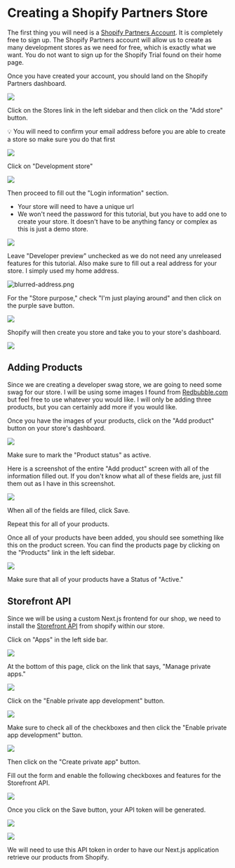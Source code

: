# Creating a Shopify Partners Store

The first thing you will need is a [Shopify Partners Account](https://www.shopify.com/partners). It is completely free to sign up. The Shopify Partners account will allow us to create as many development stores as we need for free, which is exactly what we want. You do not want to sign up for the Shopify Trial found on their home page.

Once you have created your account, you should land on the Shopify Partners dashboard.

![](/images/tutorials/next-js-and-shopify-store/creating-a-shopify-partners-store/Screen_Shot_2021-12-16_at_9.11.22_AM.png)

Click on the Stores link in the left sidebar and then click on the "Add store" button.

<aside>
💡 You will need to confirm your email address before you are able to create a store so make sure you do that first

</aside>

![](/images/tutorials/next-js-and-shopify-store/creating-a-shopify-partners-store/Screen_Shot_2021-12-16_at_9.12.22_AM.png)

Click on "Development store"

![](/images/tutorials/next-js-and-shopify-store/creating-a-shopify-partners-store/Screen_Shot_2021-12-16_at_9.13.49_AM.png)

Then proceed to fill out the "Login information" section.

- Your store will need to have a unique url
- We won't need the password for this tutorial, but you have to add one to create your store. It doesn't have to be anything fancy or complex as this is just a demo store.

![](/images/tutorials/next-js-and-shopify-store/creating-a-shopify-partners-store/Screen_Shot_2021-12-16_at_9.14.40_AM.png)

Leave "Developer preview" unchecked as we do not need any unreleased features for this tutorial. Also make sure to fill out a real address for your store. I simply used my home address.

![blurred-address.png](/images/tutorials/next-js-and-shopify-store/creating-a-shopify-partners-store/blurred-address.png)

For the "Store purpose," check "I'm just playing around" and then click on the purple save button.

![](/images/tutorials/next-js-and-shopify-store/creating-a-shopify-partners-store/Screen_Shot_2021-12-16_at_9.21.15_AM.png)

Shopify will then create you store and take you to your store's dashboard.

![](/images/tutorials/next-js-and-shopify-store/creating-a-shopify-partners-store/Screen_Shot_2021-12-16_at_9.25.15_AM.png)

## Adding Products

Since we are creating a developer swag store, we are going to need some swag for our store. I will be using some images I found from [Redbubble.com](https://www.redbubble.com/shop/developer+t-shirts) but feel free to use whatever you would like. I will only be adding three products, but you can certainly add more if you would like.

Once you have the images of your products, click on the "Add product" button on your store's dashboard.

![](/images/tutorials/next-js-and-shopify-store/creating-a-shopify-partners-store/Screen_Shot_2021-12-16_at_9.29.38_AM.png)

Make sure to mark the "Product status" as active.

Here is a screenshot of the entire "Add product" screen with all of the information filled out. If you don't know what all of these fields are, just fill them out as I have in this screenshot.

![](/images/tutorials/next-js-and-shopify-store/creating-a-shopify-partners-store/Screen_Shot_2021-12-16_at_09.33.23.png)

When all of the fields are filled, click Save.

Repeat this for all of your products.

Once all of your products have been added, you should see something like this on the product screen. You can find the products page by clicking on the "Products" link in the left sidebar.

![](/images/tutorials/next-js-and-shopify-store/creating-a-shopify-partners-store/Screen_Shot_2021-12-16_at_9.38.02_AM.png)

Make sure that all of your products have a Status of "Active."

## Storefront API

Since we will be using a custom Next.js frontend for our shop, we need to install the [Storefront API](https://shopify.dev/api/storefront) from shopify within our store.

Click on "Apps" in the left side bar.

![](/images/tutorials/next-js-and-shopify-store/creating-a-shopify-partners-store/Screen_Shot_2021-12-16_at_9.41.06_AM.png)

At the bottom of this page, click on the link that says, "Manage private apps."

![](/images/tutorials/next-js-and-shopify-store/creating-a-shopify-partners-store/Screen_Shot_2021-12-16_at_9.42.00_AM.png)

Click on the "Enable private app development" button.

![](/images/tutorials/next-js-and-shopify-store/creating-a-shopify-partners-store/Screen_Shot_2021-12-16_at_9.42.29_AM.png)

Make sure to check all of the checkboxes and then click the "Enable private app development" button.

![](/images/tutorials/next-js-and-shopify-store/creating-a-shopify-partners-store/Screen_Shot_2021-12-16_at_9.43.45_AM.png)

Then click on the "Create private app" button.

Fill out the form and enable the following checkboxes and features for the Storefront API.

![](/images/tutorials/next-js-and-shopify-store/creating-a-shopify-partners-store/Screen_Shot_2021-12-16_at_09.45.53.png)

Once you click on the Save button, your API token will be generated.

![](/images/tutorials/next-js-and-shopify-store/creating-a-shopify-partners-store/Screen_Shot_2021-12-16_at_9.47.03_AM.png)

![](/images/tutorials/next-js-and-shopify-store/creating-a-shopify-partners-store/Screen_Shot_2021-12-16_at_9.47.37_AM.png)

We will need to use this API token in order to have our Next.js application retrieve our products from Shopify.
